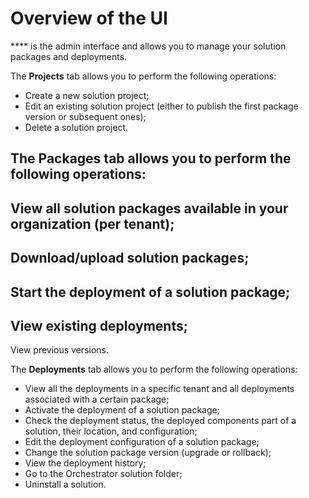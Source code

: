 # Overview of the  UI

****  is the admin interface and allows you to manage your solution packages and deployments.

The **Projects**  tab allows you to perform the following operations:


- 
  Create a new solution project;
- 
  Edit an existing solution project (either to publish the first package version or subsequent ones);
- 
  Delete a solution project.

The **Packages**  tab allows you to perform the following operations:
- 
  View all solution packages available in your organization (per tenant);
- 
  Download/upload solution packages;
- 
  Start the deployment of a solution package;
- 
  View existing deployments;
- 
  View previous versions.

The **Deployments**  tab allows you to perform the following operations:


- 
  View all the deployments in a specific tenant and all deployments associated with a certain package;
- 
  Activate the deployment of a solution package;
- 
  Check the deployment status, the deployed components part of a solution, their location, and configuration;
- 
  Edit the deployment configuration of a solution package;
- 
  Change the solution package version (upgrade or rollback);
- 
  View the deployment history;
- 
  Go to the Orchestrator solution folder;
- 
  Uninstall a solution.

